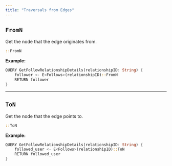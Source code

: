 ```yaml
---
title: "Traversals from Edges"
---
```


## `FromN`

Get the node that the edge originates from.

```rust
::FromN
```

**Example:**

```rust 
QUERY GetFollowRelationshipDetails(relationshipID: String) {
    follower <- E<Follows>(relationshipID)::FromN
    RETURN follower
}
```

---

## `ToN`

Get the node that the edge points to.

```rust
::ToN
```

**Example:**

```rust 
QUERY GetFollowRelationshipDetails(relationshipID: String) {
    followed_user <- E<Follows>(relationshipID)::ToN
    RETURN followed_user
}
```
